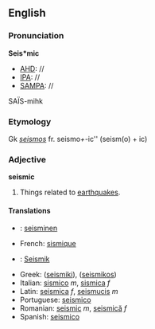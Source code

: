 ==English==
===Pronunciation===
'''Seis*mic'''
*[[AHD]]: //
*[[IPA]]: //
*[[SAMPA]]: //
SA&Iuml;S-mihk

===Etymology===

Gk ''[[seismos]]'' fr. seismo'' + ''-ic'' (seism(o) + ic)

===Adjective===
'''seismic'''
#Things related to [[earthquake]]s.

====Translations====
*{{fi}}: [[seisminen]]
*French: [[sismique]]
*{{de}}: [[Seismik]]
*Greek: ([[seismiki]]), ([[seismikos]])
*Italian: [[sismico]] ''m'', [[sismica]] ''f'' 
*Latin: [[seismica]] ''f'', [[seismucis]] ''m''
*Portuguese: [[seismico]]
*Romanian: [[seismic]] ''m'', [[seismică]] ''f''
*Spanish: [[seismico]]